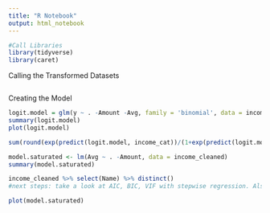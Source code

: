 ```yaml
---
title: "R Notebook"
output: html_notebook
---
```


```r
#Call Libraries
library(tidyverse)
library(caret)
```


Calling the Transformed Datasets
```r

```

Creating the Model
```r
logit.model = glm(y ~ . -Amount -Avg, family = 'binomial', data = income_cat)
summary(logit.model)
plot(logit.model)

sum(round(exp(predict(logit.model, income_cat))/(1+exp(predict(logit.model, income_cat)))) == income_cat$y)/length(income_cat$y)
```

```r
model.saturated <- lm(Avg ~ . -Amount, data = income_cleaned)
summary(model.saturated)

income_cleaned %>% select(Name) %>% distinct()
#next steps: take a look at AIC, BIC, VIF with stepwise regression. Also possibly transforming response variable. 
```

```r
plot(model.saturated)
```
